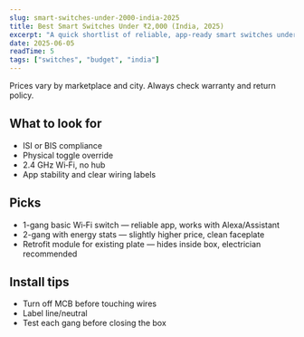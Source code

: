 ---
slug: smart-switches-under-2000-india-2025
title: Best Smart Switches Under ₹2,000 (India, 2025)
excerpt: "A quick shortlist of reliable, app-ready smart switches under ₹2,000 for Indian homes, including safety notes and install tips."
date: 2025-06-05
readTime: 5
tags: ["switches", "budget", "india"]
---

<Callout type="info">Prices vary by marketplace and city. Always check warranty and return policy.</Callout>

## What to look for

- ISI or BIS compliance
- Physical toggle override
- 2.4 GHz Wi‑Fi, no hub
- App stability and clear wiring labels

## Picks

- 1-gang basic Wi‑Fi switch — reliable app, works with Alexa/Assistant
- 2-gang with energy stats — slightly higher price, clean faceplate
- Retrofit module for existing plate — hides inside box, electrician recommended

## Install tips

- Turn off MCB before touching wires
- Label line/neutral
- Test each gang before closing the box 